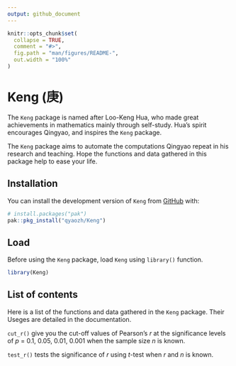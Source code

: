 ```yaml
---
output: github_document
---
```


<!-- README.md is generated from README.Rmd. Please edit that file -->

```r
knitr::opts_chunk$set(
  collapse = TRUE,
  comment = "#>",
  fig.path = "man/figures/README-",
  out.width = "100%"
)
```

# Keng (庚)

<!-- badges: start -->
<!-- badges: end -->

The `Keng` package is named after Loo-Keng Hua, who made great achievements in mathematics mainly through self-study. Hua's spirit encourages Qingyao, and inspires the `Keng` package.

The `Keng` package aims to automate the computations Qingyao repeat in his research and teaching. Hope the functions and data gathered in this package help to ease your life.

## Installation

You can install the development version of `Keng` from [GitHub](https://github.com/) with:

``` r
# install.packages("pak")
pak::pkg_install("qyaozh/Keng")
```

## Load

Before using the `Keng` package, load `Keng` using `library()` function.

```r
library(Keng)
```

## List of contents

Here is a list of the functions and data gathered in the `Keng` package. Their Useges are detailed in the documentation.

`cut_r()` give you the cut-off values of Pearson's *r* at the significance levels of *p* = 0.1, 0.05, 0.01, 0.001 when the sample size *n* is known.

`test_r()` tests the significance of *r* using *t*-test when *r* and *n* is known.


